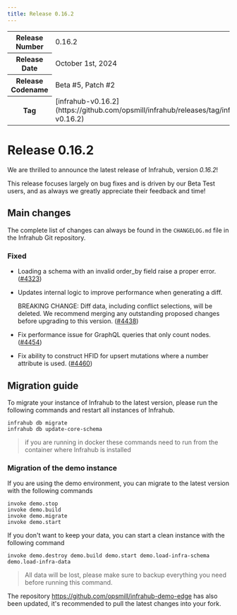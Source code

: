 ```yaml
---
title: Release 0.16.2
---
```

<table>
  <tbody>
    <tr>
      <th>Release Number</th>
      <td>0.16.2</td>
    </tr>
    <tr>
      <th>Release Date</th>
      <td>October 1st, 2024</td>
    </tr>
    <tr>
      <th>Release Codename</th>
      <td>Beta #5, Patch #2</td>
    </tr>
    <tr>
      <th>Tag</th>
      <td>[infrahub-v0.16.2](https://github.com/opsmill/infrahub/releases/tag/infrahub-v0.16.2)</td>
    </tr>
  </tbody>
</table>

# Release 0.16.2

We are thrilled to announce the latest release of Infrahub, version *0.16.2*!

This release focuses largely on bug fixes and is driven by our Beta Test users,
and as always we greatly appreciate their feedback and time!

## Main changes

The complete list of changes can always be found in the `CHANGELOG.md` file in the Infrahub Git repository.

### Fixed

- Loading a schema with an invalid order_by field raise a proper error. ([#4323](https://github.com/opsmill/infrahub/issues/4323))
- Updates internal logic to improve performance when generating a diff.

  BREAKING CHANGE: Diff data, including conflict selections, will be deleted. We recommend merging
  any outstanding proposed changes before upgrading to this version. ([#4438](https://github.com/opsmill/infrahub/issues/4438))
- Fix performance issue for GraphQL queries that only count nodes. ([#4454](https://github.com/opsmill/infrahub/issues/4454))
- Fix ability to construct HFID for upsert mutations where a number attribute is used. ([#4460](https://github.com/opsmill/infrahub/issues/4460))

## Migration guide

To migrate your instance of Infrahub to the latest version, please run the following commands and restart all instances of Infrahub.

<!-- vale off -->
```shell
infrahub db migrate
infrahub db update-core-schema
```
<!-- vale on -->

> if you are running in docker these commands need to run from the container where Infrahub is installed

### Migration of the demo instance

If you are using the demo environment, you can migrate to the latest version with the following commands

```shell
invoke demo.stop
invoke demo.build
invoke demo.migrate
invoke demo.start
```

If you don't want to keep your data, you can start a clean instance with the following command

```shell
invoke demo.destroy demo.build demo.start demo.load-infra-schema demo.load-infra-data
```

> All data will be lost, please make sure to backup everything you need before running this command.

The repository https://github.com/opsmill/infrahub-demo-edge has also been updated, it's recommended to pull the latest changes into your fork.
